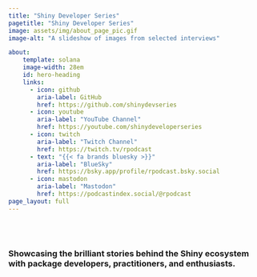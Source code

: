 ```yaml
---
title: "Shiny Developer Series"
pagetitle: "Shiny Developer Series"
image: assets/img/about_page_pic.gif
image-alt: "A slideshow of images from selected interviews"

about:
    template: solana
    image-width: 28em
    id: hero-heading
    links:
      - icon: github
        aria-label: GitHub
        href: https://github.com/shinydevseries
      - icon: youtube
        aria-label: "YouTube Channel"
        href: https://youtube.com/shinydeveloperseries
      - icon: twitch
        aria-label: "Twitch Channel"
        href: https://twitch.tv/rpodcast
      - text: "{{< fa brands bluesky >}}"
        aria-label: "BlueSky"
        href: https://bsky.app/profile/rpodcast.bsky.social
      - icon: mastodon
        aria-label: "Mastodon"
        href: https://podcastindex.social/@rpodcast
page_layout: full
---
```


<br><br>

::: {#hero-heading}

### Showcasing the brilliant stories behind the Shiny ecosystem with package developers, practitioners, and enthusiasts.

:::